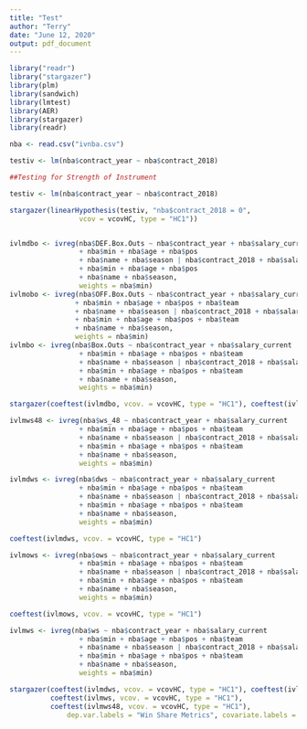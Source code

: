 ---
title: "Test"
author: "Terry"
date: "June 12, 2020"
output: pdf_document
---


```{r}
library("readr")
library("stargazer")
library(plm)
library(sandwich)
library(lmtest)
library(AER)
library(stargazer)
library(readr)

nba <- read.csv("ivnba.csv")
```




```{r}
testiv <- lm(nba$contract_year ~ nba$contract_2018)
```

```{r, results='asis'}
##Testing for Strength of Instrument

testiv <- lm(nba$contract_year ~ nba$contract_2018)

stargazer(linearHypothesis(testiv, "nba$contract_2018 = 0", 
                 vcov = vcovHC, type = "HC1"))
```

```{r ivstrength, results='asis'}

```

```{r test, results='asis'}
ivlmdbo <- ivreg(nba$DEF.Box.Outs ~ nba$contract_year + nba$salary_current
                 + nba$min + nba$age + nba$pos
                 + nba$name + nba$season | nba$contract_2018 + nba$salary_current
                 + nba$min + nba$age + nba$pos
                 + nba$name + nba$season,
                 weights = nba$min)
ivlmobo <- ivreg(nba$OFF.Box.Outs ~ nba$contract_year + nba$salary_current
                + nba$min + nba$age + nba$pos + nba$team
                + nba$name + nba$season | nba$contract_2018 + nba$salary_current
                + nba$min + nba$age + nba$pos + nba$team
                + nba$name + nba$season,
                weights = nba$min)
ivlmbo <- ivreg(nba$Box.Outs ~ nba$contract_year + nba$salary_current
                 + nba$min + nba$age + nba$pos + nba$team
                 + nba$name + nba$season | nba$contract_2018 + nba$salary_current
                 + nba$min + nba$age + nba$pos + nba$team
                 + nba$name + nba$season,
                 weights = nba$min)

stargazer(coeftest(ivlmdbo, vcov. = vcovHC, type = "HC1"), coeftest(ivlmobo, vcov. = vcovHC, type = "HC1"), coeftest(ivlmbo, vcov. = vcovHC, type = "HC1"), dep.var.labels = "Box Out Metrics", covariate.labels = c("Contract Year", "Current Salary", "Average Minutes Played", "Age"), omit=c("pos", "name", "team"))

ivlmws48 <- ivreg(nba$ws_48 ~ nba$contract_year + nba$salary_current
                 + nba$min + nba$age + nba$pos + nba$team
                 + nba$name + nba$season | nba$contract_2018 + nba$salary_current
                 + nba$min + nba$age + nba$pos + nba$team
                 + nba$name + nba$season,
                 weights = nba$min)

ivlmdws <- ivreg(nba$dws ~ nba$contract_year + nba$salary_current
                 + nba$min + nba$age + nba$pos + nba$team
                 + nba$name + nba$season | nba$contract_2018 + nba$salary_current
                 + nba$min + nba$age + nba$pos + nba$team
                 + nba$name + nba$season,
                 weights = nba$min)

coeftest(ivlmdws, vcov. = vcovHC, type = "HC1")

ivlmows <- ivreg(nba$ows ~ nba$contract_year + nba$salary_current
                 + nba$min + nba$age + nba$pos + nba$team
                 + nba$name + nba$season | nba$contract_2018 + nba$salary_current
                 + nba$min + nba$age + nba$pos + nba$team
                 + nba$name + nba$season,
                 weights = nba$min)

coeftest(ivlmows, vcov. = vcovHC, type = "HC1")

ivlmws <- ivreg(nba$ws ~ nba$contract_year + nba$salary_current
                 + nba$min + nba$age + nba$pos + nba$team
                 + nba$name + nba$season | nba$contract_2018 + nba$salary_current
                 + nba$min + nba$age + nba$pos + nba$team
                 + nba$name + nba$season,
                 weights = nba$min)

stargazer(coeftest(ivlmdws, vcov. = vcovHC, type = "HC1"), coeftest(ivlmows, vcov. = vcovHC, type = "HC1"),
          coeftest(ivlmws, vcov. = vcovHC, type = "HC1"),
          coeftest(ivlmws48, vcov. = vcovHC, type = "HC1"),
              dep.var.labels = "Win Share Metrics", covariate.labels = c("Contract Year", "Current Salary", "Average Minutes Played", "Age"), omit=c("pos", "name", "team"))
```

